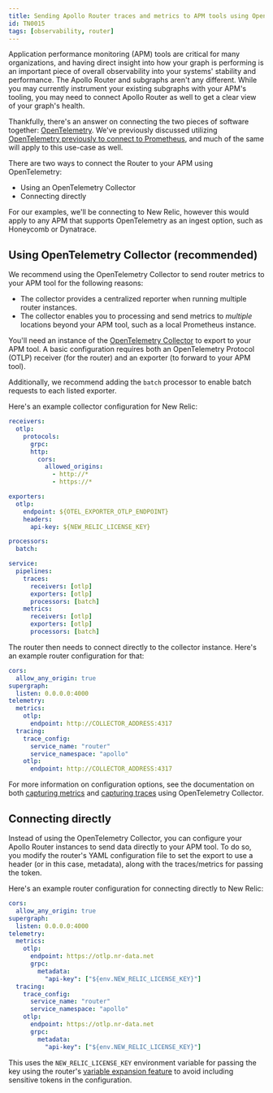 ```yaml
---
title: Sending Apollo Router traces and metrics to APM tools using OpenTelemetry
id: TN0015
tags: [observability, router]
---
```


Application performance monitoring (APM) tools are critical for many organizations, and having direct insight into how your graph is performing is an important piece of overall observability into your systems' stability and performance. The Apollo Router and subgraphs aren't any different. While you may currently instrument your existing subgraphs with your APM's tooling, you may need to connect Apollo Router as well to get a clear view of your graph's health.

Thankfully, there's an answer on connecting the two pieces of software together: [OpenTelemetry](https://opentelemetry.io/). We've previously discussed utilizing [OpenTelemetry previously to connect to Prometheus](/technotes/TN0003-opentelemetry-traces-to-prometheus), and much of the same will apply to this use-case as well.

There are two ways to connect the Router to your APM using OpenTelemetry:

- Using an OpenTelemetry Collector
- Connecting directly

For our examples, we'll be connecting to New Relic, however this would apply to any APM that supports OpenTelemetry as an ingest option, such as Honeycomb or Dynatrace.

## Using OpenTelemetry Collector (recommended)

We recommend using the OpenTelemetry Collector to send router metrics to your APM tool for the following reasons:

- The collector provides a centralized reporter when running multiple router instances.
- The collector enables you to processing and send metrics to _multiple_ locations beyond your APM tool, such as a local Prometheus instance.

You'll need an instance of the [OpenTelemetry Collector](https://opentelemetry.io/docs/collector/) to export to your APM tool. A basic configuration requires both an OpenTelemetry Protocol (OTLP) receiver (for the router) and an exporter (to forward to your APM tool).

Additionally, we recommend adding the `batch` processor to enable batch requests to each listed exporter.

Here's an example collector configuration for New Relic:

```yaml title="collector-config.yaml"
receivers:
  otlp:
    protocols:
      grpc:
      http:
        cors:
          allowed_origins:
            - http://*
            - https://*

exporters:
  otlp:
    endpoint: ${OTEL_EXPORTER_OTLP_ENDPOINT}
    headers:
      api-key: ${NEW_RELIC_LICENSE_KEY}

processors:
  batch:

service:
  pipelines:
    traces:
      receivers: [otlp]
      exporters: [otlp]
      processors: [batch]
    metrics:
      receivers: [otlp]
      exporters: [otlp]
      processors: [batch]
```

The router then needs to connect directly to the collector instance. Here's an example router configuration for that:

```yaml title="router.yaml"
cors:
  allow_any_origin: true
supergraph:
  listen: 0.0.0.0:4000
telemetry:
  metrics:
    otlp:
      endpoint: http://COLLECTOR_ADDRESS:4317
  tracing:
    trace_config:
      service_name: "router"
      service_namespace: "apollo"
    otlp:
      endpoint: http://COLLECTOR_ADDRESS:4317
```

For more information on configuration options, see the documentation on both [capturing metrics](/router/configuration/metrics#using-opentelemetry-collector) and [capturing traces](/router/configuration/tracing#opentelemetry-collector-via-otlp) using OpenTelemetry Collector.

## Connecting directly

Instead of using the OpenTelemetry Collector, you can configure your Apollo Router instances to send data directly to your APM tool. To do so, you modify the router's YAML configuration file to set the export to use a header (or in this case, metadata), along with the traces/metrics for passing the token.

Here's an example router configuration for connecting directly to New Relic:

```yaml title="router.yaml"
cors:
  allow_any_origin: true
supergraph:
  listen: 0.0.0.0:4000
telemetry:
  metrics:
    otlp:
      endpoint: https://otlp.nr-data.net
      grpc:
        metadata:
          "api-key": ["${env.NEW_RELIC_LICENSE_KEY}"]
  tracing:
    trace_config:
      service_name: "router"
      service_namespace: "apollo"
    otlp:
      endpoint: https://otlp.nr-data.net
      grpc:
        metadata:
          "api-key": ["${env.NEW_RELIC_LICENSE_KEY}"]
```

This uses the `NEW_RELIC_LICENSE_KEY` environment variable for passing the key using the router's [variable expansion feature](/router/configuration/overview#variable-expansion) to avoid including sensitive tokens in the configuration.
